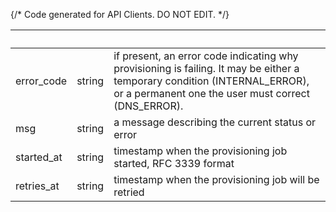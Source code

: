 {/* Code generated for API Clients. DO NOT EDIT. */}

| &nbsp;     | &nbsp; | &nbsp;                                                                                                                                                                           |
| ---------- | ------ | -------------------------------------------------------------------------------------------------------------------------------------------------------------------------------- |
| error_code | string | if present, an error code indicating why provisioning is failing. It may be either a temporary condition (INTERNAL_ERROR), or a permanent one the user must correct (DNS_ERROR). |
| msg        | string | a message describing the current status or error                                                                                                                                 |
| started_at | string | timestamp when the provisioning job started, RFC 3339 format                                                                                                                     |
| retries_at | string | timestamp when the provisioning job will be retried                                                                                                                              |
